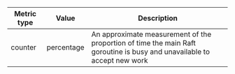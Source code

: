 Metric type | Value       | Description
----------- | ----------- | -----------
counter     | percentage  | An approximate measurement of the proportion of time the main Raft goroutine is busy and unavailable to accept new work